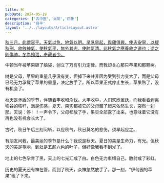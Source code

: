 ```yaml
---
title: 秋
pubDate: 2024-05-19
categories: ['古中医','太阴','四象']
description: '容平'
layout: '../../layouts/ArticleLayout.astro'
---
```

<div style="text-decoration: underline;" class="write-vertical-right h-[50%] float-right pb-20 animate-fadein-down">
秋三月，此謂容平。天氣以急，地氣以明。早臥早起，與雞俱興，使志安寧，以緩秋刑，收斂神氣，使秋氣平，無外其志，使肺氣清。此秋氣之應養收之道也；逆之則傷肺，冬為飱泄，奉藏者少。
</div>

牛顿当年被苹果砸了脑袋，创立了万有引力定律。而我却关心那只苹果和那颗树。<br /><br />
树是父母，苹果的重量几乎没有变，但掉下来并非因为受到引力变大了，而是父母已经无力承载了苹果的重量，决定放手了。所以苹果正式停止生长，苹果熟了，没有机会了。<br /><br />
秋天是矛盾的季节，伴随着丰收和杀伐。大丰收中，人们欢欣雀跃，而我看着剥离稻谷的秸秆，满是伤感。夏天，果实都被它的父母藏了起来依然生长，突然一刹那。天说：停！！一声令下，父母都放了手，果实全部露了出来，也意味着它没有再也没有机会长大了。<br /><br />
古时，秋日午后三刻问斩，以应秋气，秋日莫名的悲伤，须早起应之。<br /><br />
有朋友问我，最美丽的季节是什么？我说是秋天。夏日的美是生命力，有光。但秋天的美是艳丽，到处是五颜六色的叶子，但好像我看不到光了。<br /><br />
地上的七色孕育了黑，天上的七光汇成了白。白色无力束缚自己，散射成了彩虹。<br /><br />
历史的夏天还有神在管，而到了秋天，众神忽然放手了。那一刻，“伊甸园的苹果”砸了下来。<br /><br />